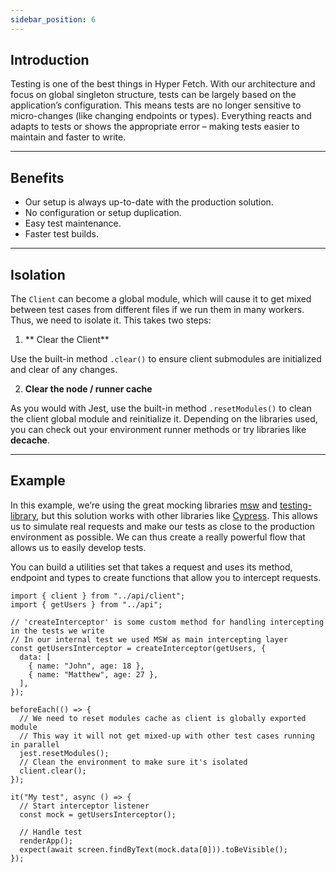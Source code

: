 ```yaml
---
sidebar_position: 6
---
```


## Introduction

Testing is one of the best things in Hyper Fetch. With our architecture and focus on global singleton structure, tests
can be largely based on the application’s configuration. This means tests are no longer sensitive to micro-changes (like
changing endpoints or types). Everything reacts and adapts to tests or shows the appropriate error – making tests easier
to maintain and faster to write.

---

## Benefits

- Our setup is always up-to-date with the production solution.
- No configuration or setup duplication.
- Easy test maintenance.
- Faster test builds.

---

## Isolation

The `Client` can become a global module, which will cause it to get mixed between test cases from different files if we
run them in many workers. Thus, we need to isolate it. This takes two steps:

1. ** Clear the Client**

Use the built-in method `.clear()` to ensure client submodules are initialized and clear of any changes.

2. **Clear the node / runner cache**

As you would with Jest, use the built-in method `.resetModules()` to clean the client global module and reinitialize it.
Depending on the libraries used, you can check out your environment runner methods or try libraries like **decache**.

---

## Example

In this example, we’re using the great mocking libraries [msw](https://mswjs.io/) and
[testing-library](https://testing-library.com/), but this solution works with other libraries like
[Cypress](https://www.cypress.io/). This allows us to simulate real requests and make our tests as close to the
production environment as possible. We can thus create a really powerful flow that allows us to easily develop tests.

You can build a utilities set that takes a request and uses its method, endpoint and types to create functions that
allow you to intercept requests.

```tsx
import { client } from "../api/client";
import { getUsers } from "../api";

// 'createInterceptor' is some custom method for handling intercepting in the tests we write
// In our internal test we used MSW as main intercepting layer
const getUsersInterceptor = createInterceptor(getUsers, {
  data: [
    { name: "John", age: 18 },
    { name: "Matthew", age: 27 },
  ],
});

beforeEach(() => {
  // We need to reset modules cache as client is globally exported module
  // This way it will not get mixed-up with other test cases running in parallel
  jest.resetModules();
  // Clean the environment to make sure it's isolated
  client.clear();
});

it("My test", async () => {
  // Start interceptor listener
  const mock = getUsersInterceptor();

  // Handle test
  renderApp();
  expect(await screen.findByText(mock.data[0])).toBeVisible();
});
```
